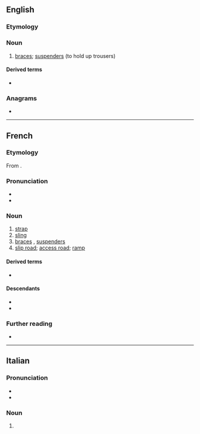 ==English==

===Etymology===
{{bor|en|fr|bretelle}}

===Noun===
{{en-noun}}

# {{lb|en|dated|mostly|in the plural}} [[braces]]; [[suspenders]] (to hold up trousers)

====Derived terms====
* {{l|en|bretelled}}

===Anagrams===
* {{anagrams|en|a=beeellrt|bell tree}}

----

==French==

===Etymology===
From {{etyl|goh|fr}} {{m|goh|brittil}}.

===Pronunciation===
* {{fr-IPA}}
* {{audio|fr|Fr-bretelle.ogg|Audio}}

===Noun===
{{fr-noun|f}}

# [[strap]]
# [[sling]]
# [[braces]] {{gloss|UK}}, [[suspenders]] {{gloss|US}}
# [[slip road]]; [[access road]]; [[ramp]]

====Derived terms====
* {{l|fr|remonter les bretelles}}

====Descendants====
* {{desc|en|bretelle|bor=1}}
* {{desc|it|bretella|bor=1}}

===Further reading===
* {{R:TLFi}}

----

==Italian==

===Pronunciation===
* {{it-IPA|bretèlle}}
* {{rhymes|it|ɛlle}}

===Noun===
{{head|it|noun form|g=f}}

# {{plural of|it|bretella}}